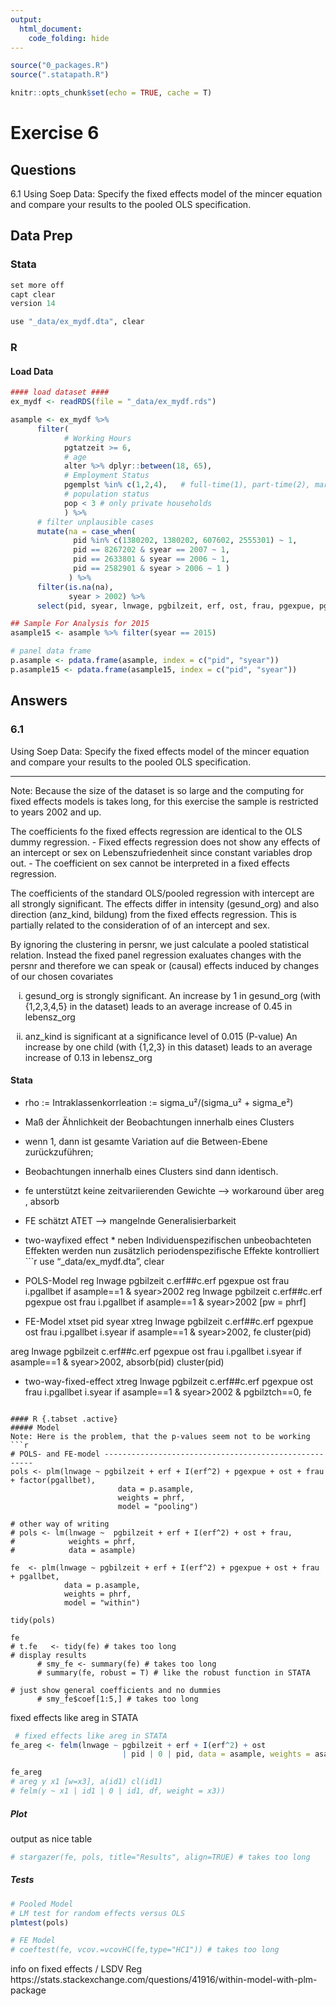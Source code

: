 ```yaml
---
output:
  html_document:
    code_folding: hide
---
```



```r
source("0_packages.R")
source(".statapath.R")

knitr::opts_chunk$set(echo = TRUE, cache = T)

```

# Exercise 6 {.tabset}
## Questions

6.1 Using Soep Data: Specify the fixed effects model of the mincer equation and compare your results to the pooled OLS specification.

## Data Prep {.tabset}
### Stata
```r
set more off
capt clear
version 14

use "_data/ex_mydf.dta", clear
```
### R
#### Load Data
```r
#### load dataset ####
ex_mydf <- readRDS(file = "_data/ex_mydf.rds")

asample <- ex_mydf %>% 
      filter(
            # Working Hours
            pgtatzeit >= 6,
            # age
            alter %>% dplyr::between(18, 65),
            # Employment Status
            pgemplst %in% c(1,2,4),   # full-time(1), part-time(2), marg.-empl(4)
            # population status
            pop < 3 # only private households
            ) %>%
      # filter unplausible cases
      mutate(na = case_when(
              pid %in% c(1380202, 1380202, 607602, 2555301) ~ 1,
              pid == 8267202 & syear == 2007 ~ 1,
              pid == 2633801 & syear == 2006 ~ 1,
              pid == 2582901 & syear > 2006 ~ 1 )
             ) %>% 
      filter(is.na(na), 
             syear > 2002) %>% 
      select(pid, syear, lnwage, pgbilzeit, erf, ost, frau, pgexpue, pgallbet, phrf )

## Sample For Analysis for 2015
asample15 <- asample %>% filter(syear == 2015)

# panel data frame
p.asample <- pdata.frame(asample, index = c("pid", "syear"))
p.asample15 <- pdata.frame(asample15, index = c("pid", "syear"))

```
## Answers {.active}
### 6.1 {.tabset}
Using Soep Data: Specify the fixed effects model of the mincer equation and compare your results to the pooled OLS specification.

***
Note: Because the size of the dataset is so large and the computing for fixed effects models is takes long, for this exercise the sample is restricted to years 2002 and up.


The coefficients fo the fixed effects regression are identical to the OLS dummy regression.
- Fixed effects regression does not show any effects of an intercept or sex on Lebenszufriedenheit since constant variables drop out.
- The coefficient on sex cannot be interpreted in a fixed effects regression.

The coefficients of the standard OLS/pooled regression with intercept are all strongly significant.
The effects differ in intensity (gesund_org) and also direction (anz_kind, bildung) from the fixed effects regression.
This is partially related to the consideration of of an intercept and sex.

By ignoring the clustering in persnr, we just calculate a pooled statistical relation.
Instead the fixed panel regression exaluates changes with the persnr and 
therefore we can speak or (causal) effects induced by changes of our chosen covariates

i) gesund_org is strongly significant. 
An increase by 1 in gesund_org (with {1,2,3,4,5} in the dataset) leads to an average increase of 0.45 in lebensz_org

ii) anz_kind is significant at a significance level of 0.015 (P-value)
An increase by one child (with {1,2,3} in this dataset) leads to an average increase of 0.13 in lebensz_org

#### Stata
* rho := Intraklassenkorrleation := sigma_u²/(sigma_u² + sigma_e²)
* Maß der Ähnlichkeit der Beobachtungen innerhalb eines Clusters
* wenn 1, dann ist gesamte Variation auf die Between-Ebene zurückzuführen; 
* Beobachtungen innerhalb eines Clusters sind dann identisch.
* fe unterstützt keine zeitvariierenden Gewichte --> workaround über areg , absorb
* FE schätzt ATET --> mangelnde Generalisierbarkeit
* two-wayfixed effect
      * neben Individuenspezifischen unbeobachteten Effekten werden nun zusätzlich periodenspezifische Effekte kontrolliert
```r
use "_data/ex_mydf.dta", clear

* POLS-Model
reg lnwage pgbilzeit c.erf##c.erf pgexpue ost frau i.pgallbet if asample==1 & syear>2002
reg lnwage pgbilzeit c.erf##c.erf pgexpue ost frau i.pgallbet if asample==1 & syear>2002 [pw = phrf]

* FE-Model
xtset pid syear
xtreg lnwage pgbilzeit c.erf##c.erf pgexpue ost frau i.pgallbet i.syear if asample==1 & syear>2002,  fe cluster(pid)

areg  lnwage pgbilzeit c.erf##c.erf pgexpue ost frau i.pgallbet i.syear  if asample==1 & syear>2002,  absorb(pid) cluster(pid)

* two-way-fixed-effect
xtreg lnwage pgbilzeit c.erf##c.erf pgexpue ost frau i.pgallbet i.syear  if asample==1 & syear>2002 & pgbilztch==0,  fe

```
 
#### R {.tabset .active}
##### Model
Note: Here is the problem, that the p-values seem not to be working
```r

# POLS- and FE-model ------------------------------------------------------
pols <- plm(lnwage ~ pgbilzeit + erf + I(erf^2) + pgexpue + ost + frau + factor(pgallbet),
                        data = p.asample, 
                        weights = phrf,
                        model = "pooling") 

# other way of writing
# pols <- lm(lnwage ~  pgbilzeit + erf + I(erf^2) + ost + frau, 
#            weights = phrf,
#            data = asample)

fe  <- plm(lnwage ~ pgbilzeit + erf + I(erf^2) + pgexpue + ost + frau + pgallbet, 
            data = p.asample,
            weights = phrf,
            model = "within")

tidy(pols)

fe
# t.fe   <- tidy(fe) # takes too long
# display results
      # smy_fe <- summary(fe) # takes too long
      # summary(fe, robust = T) # like the robust function in STATA

# just show general coefficients and no dummies
      # smy_fe$coef[1:5,] # takes too long

```

fixed effects like areg in STATA
```r
 # fixed effects like areg in STATA
fe_areg <- felm(lnwage ~ pgbilzeit + erf + I(erf^2) + ost 
                         | pid | 0 | pid, data = asample, weights = asample$phrf)

fe_areg      
# areg y x1 [w=x3], a(id1) cl(id1) 
# felm(y ~ x1 | id1 | 0 | id1, df, weight = x3))
```

##### Plot
output as nice table
```r
# stargazer(fe, pols, title="Results", align=TRUE) # takes too long
```

##### Tests
```r
# Pooled Model
# LM test for random effects versus OLS
plmtest(pols) 

# FE Model
# coeftest(fe, vcov.=vcovHC(fe,type="HC1")) # takes too long

```

info on fixed effects / LSDV Reg
https://stats.stackexchange.com/questions/41916/within-model-with-plm-package
